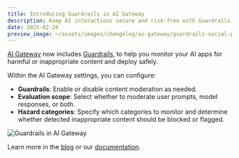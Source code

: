 ```yaml
---
title: Introducing Guardrails in AI Gateway
description: Keep AI interactions secure and risk-free with Guardrails in AI Gateway
date: 2025-02-26
preview_image: ~/assets/images/changelog/ai-gateway/guardrails-social-preview.png
---
```


[AI Gateway](/ai-gateway/) now includes [Guardrails](/ai-gateway/guardrails/), to help you monitor your AI apps for harmful or inappropriate content and deploy safely.

Within the AI Gateway settings, you can configure:

- **Guardrails**: Enable or disable content moderation as needed.
- **Evaluation scope**: Select whether to moderate user prompts, model responses, or both.
- **Hazard categories**: Specify which categories to monitor and determine whether detected inappropriate content should be blocked or flagged.

![Guardrails in AI Gateway](~/assets/images/ai-gateway/Guardrails.png)

Learn more in the [blog](https://blog.cloudflare.com/guardrails-in-ai-gateway/) or our [documentation](/ai-gateway/guardrails/).
